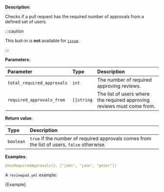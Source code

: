 
**Description**:

Checks if a pull request has the required number of approvals from a defined set of users.

:::caution

This buit-in is **not** available for [`issue`](/guides/syntax#workflow).

:::

**Parameters**:

| Parameter                  | Type       | Description                                                            |
| :------------------------- | :--------- | :--------------------------------------------------------------------- |
| `total_required_approvals` | `int`      | The number of required approving reviews.                              |
| `required_approvals_from`  | `[]string` | The list of users where the required approving reviews must come from. |

**Return value**:

| Type           | Description                                                                                 |
| :------------- | :------------------------------------------------------------------------------------------ |
| `boolean`      | `true` if the number of required approvals comes from the list of users, `false` otherwise. |

**Examples**:

```yml
$hasRequiredApprovals(2, ["john", "jane", "peter"])
```

A `reviewpad.yml` example:

<CodeBlock language="yml" title="reviewpad.yml">{Example}</CodeBlock>

